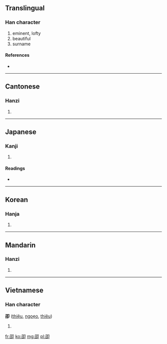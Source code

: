 ==Translingual==

===Han character===
{{Han char|rn=26|rad=卩|as=05|sn=7|four=1762<sub>0</sub>|canj=尸口尸中 (SRSL)}}

# eminent, lofty
# beautiful
# surname

====References====
* {{Han ref|kx=0159.170|dkj=02854|dj=0364.060|hdz=10313.030|uh=5372|ud=21362|bh=CA73|bd=51827}}

----

==Cantonese==

===Hanzi===
{{yue-hanzi|jyut=|y=siu6}}

# {{defn|lang=yue|sort=卩05}}

----

==Japanese==

===Kanji===
{{ja-kanji|grade=|rs=卩05}}

# {{defn|lang=ja|sort=卩05}}

====Readings====
* {{ja-readings|on=[[しょう]] (shō), [[じょう]] (jō)|kun=[[たかい]] (takai)}}

----

==Korean==

===Hanja===
{{ko-hanja|hangeul=소|rv=so|mr=so}}

# {{defn|lang=ko|sort=卩05}}

----

==Mandarin==

===Hanzi===
{{cmn-hanzi|pin=[[quán]] ([[quan2]]), [[shào]] ([[shao4]])|wg=ch'üan<sup>2</sup>, shao<sup>4</sup>}}

# {{defn|lang=cmn|sort=卩05}}

----

==Vietnamese==

===Han character===
'''卲''' ([[thiệu]], [[ngoẹo]], [[thiêu]])

# {{defn|lang=vi}}

[[fr:卲]]
[[ko:卲]]
[[mg:卲]]
[[pl:卲]]